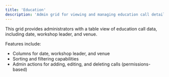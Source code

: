 ```yaml
---
title: 'Education'
description: 'Admin grid for viewing and managing education call details.'
---
```


This grid provides administrators with a table view of education call data, including date, workshop leader, and venue. 

Features include:

- Columns for date, workshop leader, and venue
- Sorting and filtering capabilities
- Admin actions for adding, editing, and deleting calls (permissions-based)

